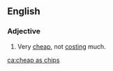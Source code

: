 ==English==

===Adjective===
{{en-adj|-}}

# {{context|British|NZ|simile|lang=en}} Very [[cheap]], not [[cost]]ing much.

[[ca:cheap as chips]]